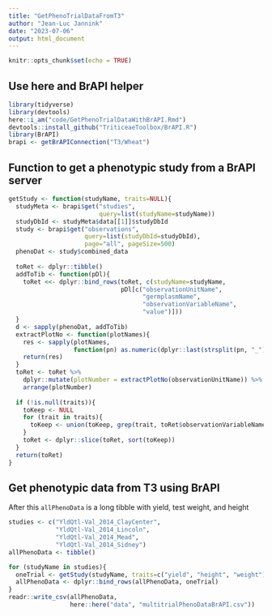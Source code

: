 ```yaml
---
title: "GetPhenoTrialDataFromT3"
author: "Jean-Luc Jannink"
date: "2023-07-06"
output: html_document
---
```


```r
knitr::opts_chunk$set(echo = TRUE)
```

## Use here and BrAPI helper
```r
library(tidyverse)
library(devtools)
here::i_am("code/GetPhenoTrialDataWithBrAPI.Rmd")
devtools::install_github("TriticeaeToolbox/BrAPI.R")
library(BrAPI)
brapi <- getBrAPIConnection("T3/Wheat")
```

## Function to get a phenotypic study from a BrAPI server
```r
getStudy <- function(studyName, traits=NULL){
  studyMeta <- brapi$get("studies",
                         query=list(studyName=studyName))
  studyDbId <- studyMeta$data[[1]]$studyDbId
  study <- brapi$get("observations", 
                     query=list(studyDbId=studyDbId),
                     page="all", pageSize=500)
  phenoDat <- study$combined_data
  
  toRet <- dplyr::tibble()
  addToTib <- function(pDl){
    toRet <<- dplyr::bind_rows(toRet, c(studyName=studyName, 
                               pDl[c("observationUnitName", 
                                     "germplasmName", 
                                     "observationVariableName", 
                                     "value")]))
  }
  d <- sapply(phenoDat, addToTib)
  extractPlotNo <- function(plotNames){
    res <- sapply(plotNames, 
                  function(pn) as.numeric(dplyr::last(strsplit(pn, "_")[[1]])))
    return(res)
  }
  toRet <- toRet %>% 
    dplyr::mutate(plotNumber = extractPlotNo(observationUnitName)) %>%
    arrange(plotNumber)
  
  if (!is.null(traits)){
    toKeep <- NULL
    for (trait in traits){
      toKeep <- union(toKeep, grep(trait, toRet$observationVariableName))
    }
    toRet <- dplyr::slice(toRet, sort(toKeep))
  }
  return(toRet)
}
```

## Get phenotypic data from T3 using BrAPI
After this `allPhenoData` is a long tibble with yield, test weight, and height
```r
studies <- c("YldQtl-Val_2014_ClayCenter",
             "YldQtl-Val_2014_Lincoln",
             "YldQtl-Val_2014_Mead",
             "YldQtl-Val_2014_Sidney")
allPhenoData <- tibble()

for (studyName in studies){
  oneTrial <- getStudy(studyName, traits=c("yield", "height", "weight"))
  allPhenoData <- dplyr::bind_rows(allPhenoData, oneTrial)
}
readr::write_csv(allPhenoData, 
                 here::here("data", "multitrialPhenoDataBrAPI.csv"))
```

